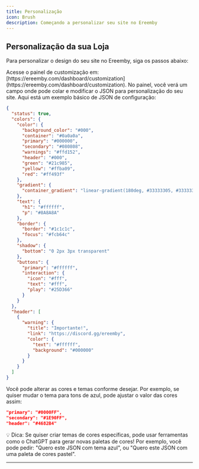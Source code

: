 ```yaml
---
title: Personalização
icon: Brush
description: Começando a personalizar seu site no Ereemby
---
```


## Personalização da sua Loja

Para personalizar o design do seu site no Ereemby, siga os passos abaixo:

<Steps>

<Step number={1} title="Acesse o Painel de Customização">
Acesse o painel de customização em: [https://ereemby.com/dashboard/customization](https://ereemby.com/dashboard/customization).
</Step>

<Step number={2} title="Personalize o Layout">
No painel, você verá um campo onde pode colar e modificar o JSON para personalização do seu site. Aqui está um exemplo básico de JSON de configuração:

```json
{
  "status": true,
  "colors": {
    "color": {
      "background_color": "#000",
      "container": "#0a0a0a",
      "primary": "#000000",
      "secondary": "#080808",
      "warnings": "#ffd152",
      "header": "#000",
      "green": "#21c985",
      "yellow": "#ffba09",
      "red": "#ff493f"
    },
    "gradient": {
      "container_gradient": "linear-gradient(180deg, #33333305, #33333325 65.62%)"
    },
    "text": {
      "h1": "#ffffff",
      "p": "#8A8A8A"
    },
    "border": {
      "border": "#1c1c1c",
      "focus": "#fcb64c"
    },
    "shadow": {
      "bottom": "0 2px 3px transparent"
    },
    "buttons": {
      "primary": "#ffffff",
      "interaction": {
        "icon": "#fff",
        "text": "#fff",
        "play": "#25D366"
      }
    }
  },
  "header": [
    {
      "warning": {
        "title": "Importante!",
        "link": "https://discord.gg/ereemby",
        "color": {
          "text": "#ffffff",
          "background": "#000000"
        }
      }
    }
  ]
}
```

</Step> 
<Step number={3} title="Modifique as Cores e Estilos">

 Você pode alterar as cores e temas conforme desejar. Por exemplo, se quiser mudar o tema para tons de azul, pode ajustar o valor das cores assim:
   
```json
"primary": "#0000FF",
"secondary": "#1E90FF",
"header": "#4682B4"
```
  </Step> 
  
  </Steps>

  💡 Dica: Se quiser criar temas de cores específicas, pode usar ferramentas como o ChatGPT para gerar novas paletas de cores! Por exemplo, você pode pedir: "Quero este JSON com tema azul", ou "Quero este JSON com uma paleta de cores pastel".

  
---
